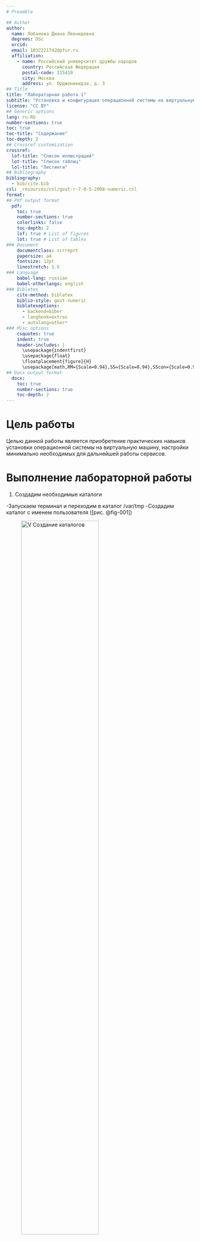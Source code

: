```yaml
---
# Preamble

## Author
author:
  name: Лобанова Диана Леонидовна
  degrees: DSc
  orcid: 
  email: 1032221742@pfur.ru
  affiliation:
    - name: Российский университет дружбы народов
      country: Российская Федерация
      postal-code: 115419
      city: Москва
      address: ул. Орджоникидзе, д. 3
## Title
title: "Лабораторная работа 1"
subtitle: "Установка и конфигурация операционной системы на виртуальную машину"
license: "CC BY"
## Generic options
lang: ru-RU
number-sections: true
toc: true
toc-title: "Содержание"
toc-depth: 2
## Crossref customization
crossref:
  lof-title: "Список иллюстраций"
  lot-title: "Список таблиц"
  lol-title: "Листинги"
## Bibliography
bibliography:
  - bib/cite.bib
csl: _resources/csl/gost-r-7-0-5-2008-numeric.csl
format:
## Pdf output format
  pdf:
    toc: true
    number-sections: true
    colorlinks: false
    toc-depth: 2
    lof: true # List of figures
    lot: true # List of tables
### Document
    documentclass: scrreprt
    papersize: a4
    fontsize: 12pt
    linestretch: 1.5
### Language
    babel-lang: russian
    babel-otherlangs: english
### Biblatex
    cite-method: biblatex
    biblio-style: gost-numeric
    biblatexoptions:
      - backend=biber
      - langhook=extras
      - autolang=other*
### Misc options
    csquotes: true
    indent: true
    header-includes: |
      \usepackage{indentfirst}
      \usepackage{float}
      \floatplacement{figure}{H}
      \usepackage[math,RM={Scale=0.94},SS={Scale=0.94},SScon={Scale=0.94},TT={Scale=MatchLowercase,FakeStretch=0.9},DefaultFeatures={Ligatures=Common}]{plex-otf}
## Docx output format
  docx:
    toc: true
    number-sections: true
    toc-depth: 2
---
```


# Цель работы

Целью данной работы является приобретение практических навыков установки операционной системы на виртуальную машину, настройки минимально необходимых для дальнейшей работы сервисов.


# Выполнение лабораторной работы

1. Создадим необходимые каталоги

-Запускаем терминал и переходим в каталог /var/tmp
-Создадим каталог с именем пользователя  ([рис. @fig-001])

![V Создание каталогов](image/katalogi.png){#fig-001 width=70%}


2. Изменения в графическом интерфейсе

-В меню выберем "Файл", "Настройки"
-Далее "Общие", поле "Папка для машин по умолчанию"
-Установим новое значение /var/tmp/dllobanova
-Нажмаем ОК ([рис. @fig-002])

![V Графический интерфейс](image/graf_inter.png){#fig-002 width=70%}


3. Командная строка

-Зададим отображение информации о настройках VirtualBox на английском.
Поэтому следует задать кодировку для отображения свойств VirtualBox:
vboxmanage setproperty language C

-Установим папку для виртуальных машине в /var/tmp/имя_пользователя:
vboxmanage setproperty machinefolder /var/tmp/$(id -un)

-Поверим, что папка виртуальных машин по умолчанию изменена:
vboxmanage list systemproperties | grep "Default machine folder:"

-Следующая команда выдаст только каталог:
vboxmanage list systemproperties | grep "Default machine folder:" | cut -d":" -f2 | tr -d ' '
([рис. @fig-003])

![V Командная строка](image/komand_str.png){#fig-003 width=70%}

4. Установочный образ

Перенесите установочный образ в папку /var/tmp/имя_пользователя/iso:

mkdir -p "$(vboxmanage list systemproperties | grep 'Default machine folder:' | cut -d':' -f2 | tr -d ' ')/iso"

mv Fedora-Sway-Live-x86_64-39-1.5.iso "$(vboxmanage list systemproperties | grep 'Default machine folder:' | cut -d':' -f2 | tr -d ' ')/iso"
([рис. @fig-004])

![V Установочный образ](image/ustanov_obr.png){#fig-004 width=70%}

5. Настройка хост-клавиши

- Графический интерфейс
-- В меню выберем "Файл", "Настройки".
-- Выберем "Ввод", вкладка "Виртуальная машина"
-- Выберем Сочетание клавиш в строке "Хост-комбинация
-- Нажмаем новое сочетание клавиш
-- Нажмаем ОК
([рис. @fig-005])

![V Графическая настройка хост-клавиши](image/graf_host.png){#fig-005 width=70%}

- Командная строка
-Проверьте текущую комбинацию для хост-клавиши:
VBoxManage getextradata global GUI/Input/HostKeyCombination
-Установите нужную клавишу:
VBoxManage setextradata global GUI/Input/HostKeyCombination 65383
([рис. @fig-006])

![V Настройка хост-клавиши в командной строке](image/komand_host.png){#fig-006 width=70%}

# Выводы

В данной лабораторной работе мы установили виртуальную машину, установили и познакомились с операционной системой Fedora, провели минимальные настройки системы.


